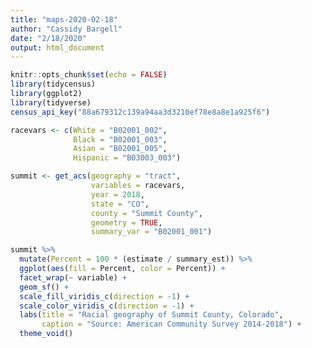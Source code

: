 ```yaml
---
title: "maps-2020-02-18"
author: "Cassidy Bargell"
date: "2/18/2020"
output: html_document
---
```


```r
knitr::opts_chunk$set(echo = FALSE)
library(tidycensus)
library(ggplot2)
library(tidyverse)
census_api_key("88a679312c139a94aa3d3210ef78e8a8e1a925f6")

```

```r
racevars <- c(White = "B02001_002", 
              Black = "B02001_003", 
              Asian = "B02001_005",
              Hispanic = "B03003_003")

summit <- get_acs(geography = "tract",
                  variables = racevars, 
                  year = 2018,
                  state = "CO",
                  county = "Summit County",
                  geometry = TRUE,
                  summary_var = "B02001_001") 
```

``` r
summit %>%
  mutate(Percent = 100 * (estimate / summary_est)) %>%
  ggplot(aes(fill = Percent, color = Percent)) +
  facet_wrap(~ variable) +
  geom_sf() +
  scale_fill_viridis_c(direction = -1) +
  scale_color_viridis_c(direction = -1) +
  labs(title = "Racial geography of Summit County, Colorado",
       caption = "Source: American Community Survey 2014-2018") +
  theme_void()
```



